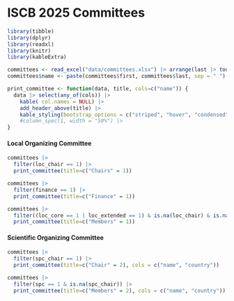 # ISCB 2025 Committees

```r
library(tibble)
library(dplyr)
library(readxl)
library(knitr)
library(kableExtra)

committees <- read_excel("data/committees.xlsx") |> arrange(last |> toupper())
committees$name <- paste(committees$first, committees$last, sep = " ")

print_committee <- function(data, title, cols=c("name")) {
  data |> select(any_of(cols)) |>
    kable( col.names = NULL) |>
    add_header_above(title) |>
    kable_styling(bootstrap_options = c("striped", "hover", "condensed"))
    #column_spec(1, width = "50%") |>
}
```

::: {.grid}
::: {.g-col-12 .g-col-md-6}
#### Local Organizing Committee
```r
committees |> 
  filter(loc_chair == 1) |> 
  print_committee(title=c("Chairs" = 1))
```

```r
committees |> 
  filter(finance == 1) |> 
  print_committee(title=c("Finance" = 1))
```

```r
committees |> 
  filter((loc_core == 1 | loc_extended == 1) & is.na(loc_chair) & is.na(finance)) |> 
  print_committee(title=c("Members" = 1))
```
:::
::: {.g-col-12 .g-col-md-6}
#### Scientific Organizing Committee
```r
committees |> 
  filter(spc_chair == 1) |>
  print_committee(title=c("Chair" = 2), cols = c("name", "country"))
```

```r
committees |> 
  filter(spc == 1 & is.na(spc_chair)) |>
  print_committee(title=c("Members" = 2), cols = c("name", "country"))
```
:::
::: 

